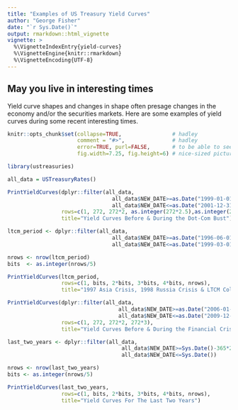 ```yaml
---
title: "Examples of US Treasury Yield Curves"
author: "George Fisher"
date: "`r Sys.Date()`"
output: rmarkdown::html_vignette
vignette: >
  %\VignetteIndexEntry{yield-curves}
  %\VignetteEngine{knitr::rmarkdown}
  %\VignetteEncoding{UTF-8}
---
```


## May you live in interesting times   

Yield curve shapes and changes in shape often presage changes in the economy
and/or the securities markets. Here are some examples of yield curves 
during some recent interesting times.

```r
knitr::opts_chunk$set(collapse=TRUE,                # hadley
                      comment = "#>",               # hadley
                      error=TRUE, purl=FALSE,       # to be able to see errors
                      fig.width=7.25, fig.height=6) # nice-sized pictures
```

```r
library(ustreasuries)
```
```r
all_data = USTreasuryRates()
```

```r
PrintYieldCurves(dplyr::filter(all_data, 
                                 all_data$NEW_DATE>=as.Date("1999-01-01") &
                                 all_data$NEW_DATE<=as.Date("2001-12-31")), 
                 rows=c(1, 272, 272*2, as.integer(272*2.5),as.integer(272*2.75)), 
                 title="Yield Curves Before & During the Dot-Com Bust")
```

```r
ltcm_period <- dplyr::filter(all_data, 
                                 all_data$NEW_DATE>=as.Date("1996-06-01") &
                                 all_data$NEW_DATE<=as.Date("1999-03-01"))

nrows <- nrow(ltcm_period)
bits  <- as.integer(nrows/5)

PrintYieldCurves(ltcm_period, 
                 rows=c(1, bits, 2*bits, 3*bits, 4*bits, nrows), 
                 title="1997 Asia Crisis, 1998 Russia Crisis & LTCM Collapse")
```


```r
PrintYieldCurves(dplyr::filter(all_data, 
                                   all_data$NEW_DATE>=as.Date("2006-01-01") &
                                   all_data$NEW_DATE<=as.Date("2009-12-31")), 
                 rows=c(1, 272, 272*2, 272*3), 
                 title="Yield Curves Before & During the Financial Crisis", tabprt=TRUE)
```

```r
last_two_years <- dplyr::filter(all_data, 
                                    all_data$NEW_DATE>=Sys.Date()-365*2 &
                                    all_data$NEW_DATE<=Sys.Date())

nrows <- nrow(last_two_years)
bits <- as.integer(nrows/5)

PrintYieldCurves(last_two_years, 
                 rows=c(1, bits, 2*bits, 3*bits, 4*bits, nrows), 
                 title="Yield Curves For The Last Two Years")
```
